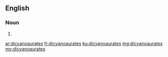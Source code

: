 ==English==

===Noun===
{{head|en|plural}}

# {{plural of|dicyanoaurate|lang=en}}

[[ar:dicyanoaurates]]
[[fr:dicyanoaurates]]
[[ku:dicyanoaurates]]
[[mg:dicyanoaurates]]
[[my:dicyanoaurates]]
